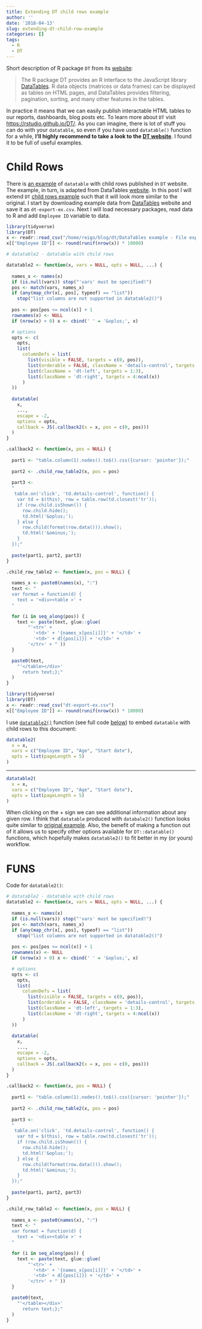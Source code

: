 ```yaml
---
title: Extending DT child rows example
author: ''
date: '2018-04-13'
slug: extending-dt-child-row-example
categories: []
tags:
  - R
  - DT
---
```


Short description of R package `DT` from its [website](https://rstudio.github.io/DT/):  

> The R package DT provides an R interface to the JavaScript library [DataTables]((https://datatables.net/)). R data objects (matrices or data frames) can be displayed as tables on HTML pages, and DataTables provides filtering, pagination, sorting, and many other features in the tables.

In practice it means that we can easily publish interactable HTML tables to our reports, dashboards, blog posts etc. To learn more about `DT` visit [https://rstudio.github.io/DT/](https://rstudio.github.io/DT/). As you can imagine, there is lot of stuff you can do with your `datatable`, so even if you have used `datatable()` function for a while, **I'll highly recommend to take a look to the [DT website](https://rstudio.github.io/DT/)**. I found it to be full of useful examples.

# Child Rows

There is [an example](https://rstudio.github.io/DT/002-rowdetails.html) of `datatable` with child rows published in `DT` website. The example, in turn, is adapted from DataTables [website](https://datatables.net/examples/api/row_details.html). In this post I will extend `DT` [child rows example](https://rstudio.github.io/DT/002-rowdetails.html) such that it will look more similar to the original. I start by downloading example data from [DataTables](https://datatables.net/extensions/buttons/examples/initialisation/export.html) website and save it as `dt-export-ex.csv`. Next I will load necessary packages, read data to R and add `Employee ID` variable to data.

```r
library(tidyverse)
library(DT)
x <- readr::read_csv("/home/reigo/blog/dt/DataTables example - File export.csv")
x[["Employee ID"]] <- round(runif(nrow(x)) * 10000)

# datatable2 - datatable with child rows

datatable2 <- function(x, vars = NULL, opts = NULL, ...) {
  
  names_x <- names(x)
  if (is.null(vars)) stop("'vars' must be specified!")
  pos <- match(vars, names_x)
  if (any(map_chr(x[, pos], typeof) == "list"))
    stop("list columns are not supported in datatable2()")
  
  pos <- pos[pos <= ncol(x)] + 1
  rownames(x) <- NULL
  if (nrow(x) > 0) x <- cbind(' ' = '&oplus;', x)

  # options
  opts <- c(
    opts, 
    list(
      columnDefs = list(
        list(visible = FALSE, targets = c(0, pos)),
        list(orderable = FALSE, className = 'details-control', targets = 1),
        list(className = 'dt-left', targets = 1:3),
        list(className = 'dt-right', targets = 4:ncol(x))
      )
  ))
  
  datatable(
    x, 
    ...,
    escape = -2,
    options = opts,
    callback = JS(.callback2(x = x, pos = c(0, pos)))
  )
}

.callback2 <- function(x, pos = NULL) {
  
  part1 <- "table.column(1).nodes().to$().css({cursor: 'pointer'});"
  
  part2 <- .child_row_table2(x, pos = pos)
  
  part3 <- 
  "
   table.on('click', 'td.details-control', function() {
    var td = $(this), row = table.row(td.closest('tr'));
    if (row.child.isShown()) {
      row.child.hide();
      td.html('&oplus;');
    } else {
      row.child(format(row.data())).show();
      td.html('&ominus;');
    }
  });"
  
  paste(part1, part2, part3)
} 

.child_row_table2 <- function(x, pos = NULL) {
  
  names_x <- paste0(names(x), ":")
  text <- "
  var format = function(d) {
    text = '<div><table >' + 
  "

  for (i in seq_along(pos)) {
    text <- paste(text, glue::glue(
        "'<tr>' +
          '<td>' + '{names_x[pos[i]]}' + '</td>' +
          '<td>' + d[{pos[i]}] + '</td>' +
        '</tr>' + " ))
  }

  paste0(text,
    "'</table></div>'
      return text;};"
  )
}

```

```r
library(tidyverse)
library(DT)
x <- readr::read_csv("dt-export-ex.csv")
x[["Employee ID"]] <- round(runif(nrow(x)) * 10000)
```

I use [`datatable2()`](#datatable2) function (see full code [below](#datatable2)) to embed `datatable` with child rows to this document: 

```r
datatable2(
  x = x, 
  vars = c("Employee ID", "Age", "Start date"),
  opts = list(pageLength = 5)
)
```

***

```r
datatable2(
  x = x, 
  vars = c("Employee ID", "Age", "Start date"),
  opts = list(pageLength = 5)
)
```

When clicking on the + sign we can see additional information about any given row. I think that `datatable` produced with `databale2()` function looks quite similar to [original example](https://datatables.net/examples/api/row_details.html). Also, the benefit of making a function out of it allows us to specify other options available for `DT::datatable()` functions, which hopefully makes `datatable2()` to fit better in my (or yours) workflow.  

# FUNS {#datatable2} 

Code for `datatable2()`:

```r
# datatable2 - datatable with child rows
datatable2 <- function(x, vars = NULL, opts = NULL, ...) {
  
  names_x <- names(x)
  if (is.null(vars)) stop("'vars' must be specified!")
  pos <- match(vars, names_x)
  if (any(map_chr(x[, pos], typeof) == "list"))
    stop("list columns are not supported in datatable2()")
  
  pos <- pos[pos <= ncol(x)] + 1
  rownames(x) <- NULL
  if (nrow(x) > 0) x <- cbind(' ' = '&oplus;', x)

  # options
  opts <- c(
    opts, 
    list(
      columnDefs = list(
        list(visible = FALSE, targets = c(0, pos)),
        list(orderable = FALSE, className = 'details-control', targets = 1),
        list(className = 'dt-left', targets = 1:3),
        list(className = 'dt-right', targets = 4:ncol(x))
      )
  ))
  
  datatable(
    x, 
    ...,
    escape = -2,
    options = opts,
    callback = JS(.callback2(x = x, pos = c(0, pos)))
  )
}

.callback2 <- function(x, pos = NULL) {
  
  part1 <- "table.column(1).nodes().to$().css({cursor: 'pointer'});"
  
  part2 <- .child_row_table2(x, pos = pos)
  
  part3 <- 
  "
   table.on('click', 'td.details-control', function() {
    var td = $(this), row = table.row(td.closest('tr'));
    if (row.child.isShown()) {
      row.child.hide();
      td.html('&oplus;');
    } else {
      row.child(format(row.data())).show();
      td.html('&ominus;');
    }
  });"
  
  paste(part1, part2, part3)
} 

.child_row_table2 <- function(x, pos = NULL) {
  
  names_x <- paste0(names(x), ":")
  text <- "
  var format = function(d) {
    text = '<div><table >' + 
  "

  for (i in seq_along(pos)) {
    text <- paste(text, glue::glue(
        "'<tr>' +
          '<td>' + '{names_x[pos[i]]}' + '</td>' +
          '<td>' + d[{pos[i]}] + '</td>' +
        '</tr>' + " ))
  }

  paste0(text,
    "'</table></div>'
      return text;};"
  )
}

```
